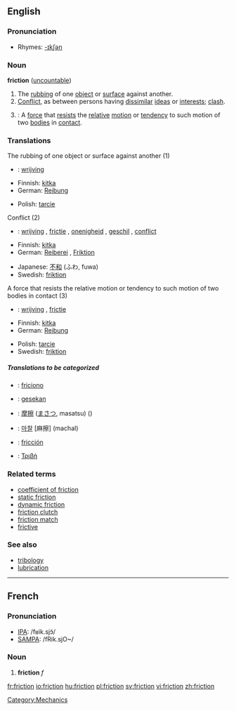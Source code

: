 ==English==

===Pronunciation===
*Rhymes: [[Rhymes:English:-ɪkʃən|-ɪkʃən]]

===Noun===
'''friction'''  ([[uncountable]])
# The [[rubbing]] of one [[object]] or [[surface]] against another.
# [[Conflict]], as between persons having [[dissimilar]] [[ideas]] or [[interests]]; [[clash]].
# {{cattag|Physics}}: A [[force]] that [[resist]]s the [[relative]] [[motion]] or [[tendency]] to such motion of two [[bodies]] in [[contact]].

===Translations===
;The rubbing of one object or surface against another (1)
{{top}}
*{{nl}}: [[wrijving]] {{f}}
*Finnish: [[kitka]]
*German: [[Reibung]] {{f}}
{{mid}}
*Polish: [[tarcie]] {{n}}
{{bottom}}

;Conflict (2)
{{top}}
*{{nl}}: [[wrijving]] {{f}}, [[frictie]] {{f}}, [[onenigheid]] {{f}}, [[geschil]] {{n}}, [[conflict]] {{n}}
*Finnish: [[kitka]]
*German: [[Reiberei]] {{f}}, [[Friktion]] {{f}}
{{mid}}
*Japanese: [[不和]] (ふわ, fuwa)
*Swedish: [[friktion]] {{c}}
{{bottom}}

; A force that resists the relative motion or tendency to such motion of two bodies in contact (3)
{{top}}
*{{nl}}: [[wrijving]] {{f}}, [[frictie]] {{f}}
*Finnish: [[kitka]]
*German: [[Reibung]] {{f}}
{{mid}}
*Polish: [[tarcie]] {{n}}
*Swedish: [[friktion]] {{c}}
{{bottom}}

=====Translations to be categorized=====
{{checktrans}}
{{top}}
*{{ttbc|Ido}}: [[friciono]]
*{{ttbc|Indonesian}}: [[gesek|gesekan]]
*{{ttbc|Japanese}}: [[摩擦]] ([[まさつ]], masatsu) ()
{{mid}}
*{{ttbc|Korean}}: [[마찰]] [麻擦] (machal)
*{{ttbc|Spanish}}: [[fricción]] {{f}}
*{{ttbc|Greek}}: [[Τριβή]]
{{bottom}}

===Related terms===
*[[coefficient of friction]]
*[[static friction]]
*[[dynamic friction]]
*[[friction clutch]]
*[[friction match]]
*[[frictive]]
===See also===
*[[tribology]]
*[[lubrication]]
----

==French==

===Pronunciation===
*[[w:IPA|IPA]]: /fʁik.sjɔ̃/
*[[w:SAMPA|SAMPA]]: /fRik.sjO~/

===Noun===
# '''friction''' ''f''

[[Category:Mechanics]]

[[fr:friction]]
[[io:friction]]
[[hu:friction]]
[[pl:friction]]
[[sv:friction]]
[[vi:friction]]
[[zh:friction]]
